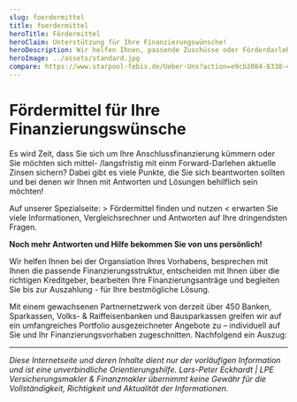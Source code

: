 ```yaml
---
slug: foerdermittel
title: foerdermittel
heroTitle: Fördermittel
heroClaim: Unterstützung für Ihre Finanzierungswünsche!
heroDescription: Wir helfen Ihnen, passende Zuschüsse oder Förderdarlehen auszumachen und richtig zu nutzen. Hauskauf, Neubau, Sanierung, Investitionen in eine neue Heizung und Solarthermie, eine Photovoltaik-Anlage, ein Elektrofahrzeug, in Barrierefreiheit oder Einbruchschutz – für all diese Investitionen stehen diverse Fördergelder bereit.
heroImage: ../assets/standard.jpg
compare: https://www.starpool-febis.de/Ueber-Uns?action=e9cb2084-8338-47e5-afeb-7c9c9433f73a
---
```


# Fördermittel für Ihre Finanzierungswünsche

Es wird Zeit, dass Sie sich um Ihre Anschlussfinanzierung kümmern oder Sie möchten sich mittel- /langsfristig mit einm Forward-Darlehen aktuelle Zinsen sichern?
Dabei gibt es viele Punkte, die Sie sich beantworten sollten und bei denen wir Ihnen mit Antworten und Lösungen behilflich sein möchten!

Auf unserer Spezialseite: <Link to="https://www.starpool-febis.de/Ueber-Uns?action=e9cb2084-8338-47e5-afeb-7c9c9433f73a">> Fördermittel finden und nutzen < </Link> erwarten Sie viele Informationen, Vergleichsrechner und Antworten auf Ihre dringendsten Fragen.

**Noch mehr Antworten und Hilfe bekommen Sie von uns persönlich!** 

Wir helfen Ihnen bei der Organsiation Ihres Vorhabens, besprechen mit Ihnen die passende Finanzierungsstruktur, entscheiden mit Ihnen über die richtigen Kreditgeber, bearbeiten Ihre Finanzierungsanträge und begleiten Sie bis zur Auszahlung - für Ihre bestmögliche Lösung.










<ContactAndCompareBox />
<ProvenExpert />

Mit einem gewachsenen Partnernetzwerk von derzeit über 450 Banken, Sparkassen, Volks- & Raiffeisenbanken und Bausparkassen greifen wir auf ein umfangreiches Portfolio ausgezeichneter Angebote zu – individuell auf Sie und Ihr Finanzierungsvorhaben zugeschnitten. Nachfolgend ein Auszug:

<InsurancesBox title='Banken'/>

---

_Diese Internetseite und deren Inhalte dient nur der vorläufigen Information und ist eine unverbindliche Orientierungshilfe. Lars-Peter Eckhardt | LPE Versicherungsmakler & Finanzmakler übernimmt keine Gewähr für die Vollständigkeit,
Richtigkeit und Aktualität der Informationen._